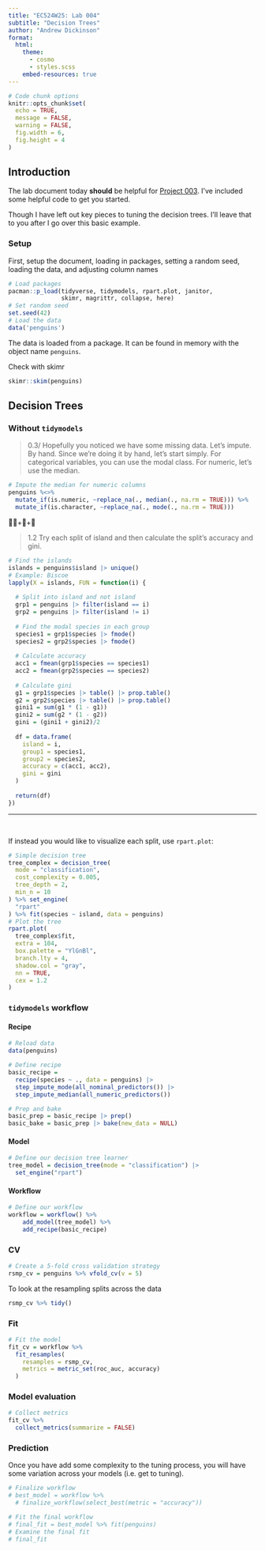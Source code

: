 ```yaml
---
title: "EC524W25: Lab 004"
subtitle: "Decision Trees"
author: "Andrew Dickinson"
format: 
  html:
    theme: 
      - cosmo
      - styles.scss
    embed-resources: true
---
```


```r
# Code chunk options
knitr::opts_chunk$set(
  echo = TRUE,
  message = FALSE,
  warning = FALSE,
  fig.width = 6,
  fig.height = 4
)
```

## Introduction

The lab document today **should** be helpful for [Project 003](https://github.com/edrubin/EC524W25/tree/master/projects/project-003). I've included some helpful code to get you started.

Though I have left out key pieces to tuning the decision trees. I'll leave that to you after I go over this basic example.


### Setup

First, setup the document, loading in packages, setting a random seed, loading the data, and adjusting column names

```r
# Load packages
pacman::p_load(tidyverse, tidymodels, rpart.plot, janitor,
               skimr, magrittr, collapse, here)
# Set random seed
set.seed(42)
# Load the data
data('penguins')

```

::: {.callout}

The data is loaded from a package. It can be found in memory with the object name `penguins`.

:::

Check with skimr

```r
skimr::skim(penguins)
```

## Decision Trees

### Without `tidymodels`

> 0.3/ Hopefully you noticed we have some missing data. Let's impute. By hand. Since we're doing it by hand, let's start simply. For categorical variables, you can use the modal class. For numeric, let's use the median.

```r
# Impute the median for numeric columns
penguins %<>%
  mutate_if(is.numeric, ~replace_na(., median(., na.rm = TRUE))) %>%
  mutate_if(is.character, ~replace_na(., mode(., na.rm = TRUE)))
```

👨‍🍳+💋+🤌

> 1.2\ Try each split of island and then calculate the split's accuracy and gini.

```r
# Find the islands
islands = penguins$island |> unique()
# Example: Biscoe
lapply(X = islands, FUN = function(i) {
  
  # Split into island and not island
  grp1 = penguins |> filter(island == i)
  grp2 = penguins |> filter(island != i)
  
  # Find the modal species in each group
  species1 = grp1$species |> fmode()
  species2 = grp2$species |> fmode()
  
  # Calculate accuracy
  acc1 = fmean(grp1$species == species1)
  acc2 = fmean(grp2$species == species2)
  
  # Calculate gini
  g1 = grp1$species |> table() |> prop.table()
  g2 = grp2$species |> table() |> prop.table()
  gini1 = sum(g1 * (1 - g1))
  gini2 = sum(g2 * (1 - g2))
  gini = (gini1 + gini2)/2
  
  df = data.frame(
    island = i,
    group1 = species1,
    group2 = species2,
    accuracy = c(acc1, acc2),
    gini = gini
  )
  
  return(df)
})
```

---

<br>

If instead you would like to visualize each split, use `rpart.plot`:

```r
# Simple decision tree
tree_complex = decision_tree(
  mode = "classification",
  cost_complexity = 0.005,
  tree_depth = 2,
  min_n = 10
) %>% set_engine(
  "rpart"
) %>% fit(species ~ island, data = penguins)
# Plot the tree
rpart.plot(
  tree_complex$fit,
  extra = 104,
  box.palette = "YlGnBl",
  branch.lty = 4,
  shadow.col = "gray",
  nn = TRUE,
  cex = 1.2
)

```


### `tidymodels` workflow


#### Recipe


```r
# Reload data
data(penguins)

# Define recipe
basic_recipe =
  recipe(species ~ ., data = penguins) |>
  step_impute_mode(all_nominal_predictors()) |>
  step_impute_median(all_numeric_predictors())

# Prep and bake
basic_prep = basic_recipe |> prep()
basic_bake = basic_prep |> bake(new_data = NULL)
```


#### Model


```r
# Define our decision tree learner
tree_model = decision_tree(mode = "classification") |>
  set_engine("rpart")

```


#### Workflow

```r
# Define our workflow
workflow = workflow() %>%
    add_model(tree_model) %>%
    add_recipe(basic_recipe)
```

### CV 

```r
# Create a 5-fold cross validation strategy
rsmp_cv = penguins %>% vfold_cv(v = 5)
```

To look at the resampling splits across the data

```r
rsmp_cv %>% tidy()
```


### Fit


```r
# Fit the model
fit_cv = workflow %>%
  fit_resamples(
    resamples = rsmp_cv,
    metrics = metric_set(roc_auc, accuracy)
  )
```

### Model evaluation

```r
# Collect metrics
fit_cv %>%
  collect_metrics(summarize = FALSE)
```

### Prediction

Once you have add some complexity to the tuning process, you will have some variation across your models (i.e. get to tuning).

```r
# Finalize workflow
# best_model = workflow %>%
  # finalize_workflow(select_best(metric = "accuracy"))
```


```r
# Fit the final workflow
# final_fit = best_model %>% fit(penguins)
# Examine the final fit
# final_fit
```


